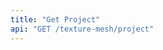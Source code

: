 ```yaml
---
title: "Get Project"
api: "GET /texture-mesh/project"
---
```


<ParamField header="Authorization" type="string" required hidden />
<ParamField header="x-api-key" type="string" required hidden />

### Description
Returns the texture mesh project

### Query Parameters
<ParamField query="project-id" type="string" required>
  The id of the project
</ParamField>

<RequestExample>
```bash cURL
curl -X 'GET' \
  'https://api.mirageml.com/texture-mesh/project?project-id={}' \
  -H 'accept: application/json'
```
</RequestExample>

<ResponseExample>
```json
{
    "id": "f9fd525f-97a9-4cdd-a6a7-a196b5ade8eb",
    "created_at": "2022-11-15T23:10:30.360724+00:00",
    "user_id": "ca3ca3b8-9146-48e3-9106-1d8e42f8f5b5",
    "prompt": "large oak tree",
    "job_id": "e3f508a2-bb2e-41ef-98a8-e9b619de3406",
    "status": "succeeded",
    "type": "create",
    "mesh_algorithm": "dreamfusion",
    "guidance": "stable-diffusion",
    "seed": 0,
    "train_iterations": 100,
    "public": false,
    "source": "meshes",
    "negative_prompt": null,
    "error_message": null,
    "stable_diffusion_checkpoint": "runwayml/stable-diffusion-v1-5",
    "styles": [
        "minecraft"
    ],
    "polygon": "tris",
    "email_sent": true,
    "init_images": false,
    "text_mesh_inference": [
        {
            "id": "3122340a-1194-4510-b5e7-af9e4f190170",
            "created_at": "2022-11-16T21:55:48.405848+00:00",
            "user_id": "ca3ca3b8-9146-48e3-9106-1d8e42f8f5b5",
            "project_id": "f9fd525f-97a9-4cdd-a6a7-a196b5ade8eb",
            "style": "skyrim",
            "adaptivity": 0,
            "octree_depth": 6,
            "scale": 0.9,
            "sharpness": 1,
            "threshold": 1,
            "use_smooth_shade": false,
            "voxel_size": 0.1,
            "decimate_ratio": 1,
            "status": "succeeded",
            "job_id": "3ec14a84-6c25-40ef-b525-8a8efa37239f",
            "public": false,
            "urls": {
                "gif": "https://mirage-platform-user-data.s3.us-east-1.amazonaws.com/ca3ca3b8-9146-48e3-9106-1d8e42f8f5b5/texture_mesh/projects/f9fd525f-97a9-4cdd-a6a7-a196b5ade8eb/runs/d9049585-f5ad-4cce-b369-1c37dec9b68b/mesh/mesh.gif?X-Amz-Algorithm=AWS4-HMAC-SHA256&X-Amz-Content-Sha256=UNSIGNED-PAYLOAD&X-Amz-Credential=AKIA4WDJHC7YNXRCDFPR%2F20221217%2Fus-east-1%2Fs3%2Faws4_request&X-Amz-Date=20221217T192552Z&X-Amz-Expires=3600&X-Amz-Signature=48ac1355418194ca6bc34caa847f2800b9a6689078a829bcbd3223f316e77b8a&X-Amz-SignedHeaders=host&x-id=GetObject",
                "png": "https://mirage-platform-user-data.s3.us-east-1.amazonaws.com/ca3ca3b8-9146-48e3-9106-1d8e42f8f5b5/texture_mesh/projects/f9fd525f-97a9-4cdd-a6a7-a196b5ade8eb/runs/d9049585-f5ad-4cce-b369-1c37dec9b68b/mesh/mesh.png?X-Amz-Algorithm=AWS4-HMAC-SHA256&X-Amz-Content-Sha256=UNSIGNED-PAYLOAD&X-Amz-Credential=AKIA4WDJHC7YNXRCDFPR%2F20221217%2Fus-east-1%2Fs3%2Faws4_request&X-Amz-Date=20221217T192552Z&X-Amz-Expires=3600&X-Amz-Signature=676ea418a1e610224d112efabba30f2163f90171c1e8d3fb53c78f8bfdeec3b3&X-Amz-SignedHeaders=host&x-id=GetObject",
                "glb": "https://mirage-platform-user-data.s3.us-east-1.amazonaws.com/ca3ca3b8-9146-48e3-9106-1d8e42f8f5b5/texture_mesh/projects/f9fd525f-97a9-4cdd-a6a7-a196b5ade8eb/runs/d9049585-f5ad-4cce-b369-1c37dec9b68b/mesh/mesh.glb?X-Amz-Algorithm=AWS4-HMAC-SHA256&X-Amz-Content-Sha256=UNSIGNED-PAYLOAD&X-Amz-Credential=AKIA4WDJHC7YNXRCDFPR%2F20221217%2Fus-east-1%2Fs3%2Faws4_request&X-Amz-Date=20221217T192553Z&X-Amz-Expires=3600&X-Amz-Signature=cf5475298bf43036275391f382e663e637d956c565d198f7a77a748c084bf349&X-Amz-SignedHeaders=host&x-id=GetObject",
                "gltf": "https://mirage-platform-user-data.s3.us-east-1.amazonaws.com/ca3ca3b8-9146-48e3-9106-1d8e42f8f5b5/texture_mesh/projects/f9fd525f-97a9-4cdd-a6a7-a196b5ade8eb/runs/d9049585-f5ad-4cce-b369-1c37dec9b68b/mesh/mesh.gltf?X-Amz-Algorithm=AWS4-HMAC-SHA256&X-Amz-Content-Sha256=UNSIGNED-PAYLOAD&X-Amz-Credential=AKIA4WDJHC7YNXRCDFPR%2F20221217%2Fus-east-1%2Fs3%2Faws4_request&X-Amz-Date=20221217T192553Z&X-Amz-Expires=3600&X-Amz-Signature=ac3729894419bb9762dd41e88f6e7755865e5c106aa5034e8962f8d8dd597a4e&X-Amz-SignedHeaders=host&x-id=GetObject",
                "obj": "https://mirage-platform-user-data.s3.us-east-1.amazonaws.com/ca3ca3b8-9146-48e3-9106-1d8e42f8f5b5/texture_mesh/projects/f9fd525f-97a9-4cdd-a6a7-a196b5ade8eb/runs/d9049585-f5ad-4cce-b369-1c37dec9b68b/mesh/mesh.obj?X-Amz-Algorithm=AWS4-HMAC-SHA256&X-Amz-Content-Sha256=UNSIGNED-PAYLOAD&X-Amz-Credential=AKIA4WDJHC7YNXRCDFPR%2F20221217%2Fus-east-1%2Fs3%2Faws4_request&X-Amz-Date=20221217T192553Z&X-Amz-Expires=3600&X-Amz-Signature=2c739ce76e809cb2d0e72f990361813e89514fb665aa88124e14dc647a24e60e&X-Amz-SignedHeaders=host&x-id=GetObject",
                "mtl": "https://mirage-platform-user-data.s3.us-east-1.amazonaws.com/ca3ca3b8-9146-48e3-9106-1d8e42f8f5b5/texture_mesh/projects/f9fd525f-97a9-4cdd-a6a7-a196b5ade8eb/runs/d9049585-f5ad-4cce-b369-1c37dec9b68b/mesh/mesh.mtl?X-Amz-Algorithm=AWS4-HMAC-SHA256&X-Amz-Content-Sha256=UNSIGNED-PAYLOAD&X-Amz-Credential=AKIA4WDJHC7YNXRCDFPR%2F20221217%2Fus-east-1%2Fs3%2Faws4_request&X-Amz-Date=20221217T192553Z&X-Amz-Expires=3600&X-Amz-Signature=61bc409aa7d3dfbade21cb3731451bf51a10511dc5cffdf405c7655b90a56288&X-Amz-SignedHeaders=host&x-id=GetObject"
            }
        },
        {
            "id": "691b30c7-f602-4905-a449-74a46b0bf4d3",
            "created_at": "2022-11-16T21:55:48.238624+00:00",
            "user_id": "ca3ca3b8-9146-48e3-9106-1d8e42f8f5b5",
            "project_id": "f9fd525f-97a9-4cdd-a6a7-a196b5ade8eb",
            "style": "minecraft",
            "adaptivity": 0,
            "octree_depth": 6,
            "scale": 0.9,
            "sharpness": 1,
            "threshold": 1,
            "use_smooth_shade": false,
            "voxel_size": 0.1,
            "decimate_ratio": 1,
            "status": "succeeded",
            "job_id": "17b88cf1-9d03-4b74-90e2-0788809b46b5",
            "public": false,
            "urls": {
                "gif": "https://mirage-platform-user-data.s3.us-east-1.amazonaws.com/ca3ca3b8-9146-48e3-9106-1d8e42f8f5b5/texture_mesh/projects/f9fd525f-97a9-4cdd-a6a7-a196b5ade8eb/runs/d9049585-f5ad-4cce-b369-1c37dec9b68b/mesh/mesh.gif?X-Amz-Algorithm=AWS4-HMAC-SHA256&X-Amz-Content-Sha256=UNSIGNED-PAYLOAD&X-Amz-Credential=AKIA4WDJHC7YNXRCDFPR%2F20221217%2Fus-east-1%2Fs3%2Faws4_request&X-Amz-Date=20221217T192552Z&X-Amz-Expires=3600&X-Amz-Signature=48ac1355418194ca6bc34caa847f2800b9a6689078a829bcbd3223f316e77b8a&X-Amz-SignedHeaders=host&x-id=GetObject",
                "png": "https://mirage-platform-user-data.s3.us-east-1.amazonaws.com/ca3ca3b8-9146-48e3-9106-1d8e42f8f5b5/texture_mesh/projects/f9fd525f-97a9-4cdd-a6a7-a196b5ade8eb/runs/d9049585-f5ad-4cce-b369-1c37dec9b68b/mesh/mesh.png?X-Amz-Algorithm=AWS4-HMAC-SHA256&X-Amz-Content-Sha256=UNSIGNED-PAYLOAD&X-Amz-Credential=AKIA4WDJHC7YNXRCDFPR%2F20221217%2Fus-east-1%2Fs3%2Faws4_request&X-Amz-Date=20221217T192552Z&X-Amz-Expires=3600&X-Amz-Signature=676ea418a1e610224d112efabba30f2163f90171c1e8d3fb53c78f8bfdeec3b3&X-Amz-SignedHeaders=host&x-id=GetObject",
                "glb": "https://mirage-platform-user-data.s3.us-east-1.amazonaws.com/ca3ca3b8-9146-48e3-9106-1d8e42f8f5b5/texture_mesh/projects/f9fd525f-97a9-4cdd-a6a7-a196b5ade8eb/runs/d9049585-f5ad-4cce-b369-1c37dec9b68b/mesh/mesh.glb?X-Amz-Algorithm=AWS4-HMAC-SHA256&X-Amz-Content-Sha256=UNSIGNED-PAYLOAD&X-Amz-Credential=AKIA4WDJHC7YNXRCDFPR%2F20221217%2Fus-east-1%2Fs3%2Faws4_request&X-Amz-Date=20221217T192553Z&X-Amz-Expires=3600&X-Amz-Signature=cf5475298bf43036275391f382e663e637d956c565d198f7a77a748c084bf349&X-Amz-SignedHeaders=host&x-id=GetObject",
                "gltf": "https://mirage-platform-user-data.s3.us-east-1.amazonaws.com/ca3ca3b8-9146-48e3-9106-1d8e42f8f5b5/texture_mesh/projects/f9fd525f-97a9-4cdd-a6a7-a196b5ade8eb/runs/d9049585-f5ad-4cce-b369-1c37dec9b68b/mesh/mesh.gltf?X-Amz-Algorithm=AWS4-HMAC-SHA256&X-Amz-Content-Sha256=UNSIGNED-PAYLOAD&X-Amz-Credential=AKIA4WDJHC7YNXRCDFPR%2F20221217%2Fus-east-1%2Fs3%2Faws4_request&X-Amz-Date=20221217T192553Z&X-Amz-Expires=3600&X-Amz-Signature=ac3729894419bb9762dd41e88f6e7755865e5c106aa5034e8962f8d8dd597a4e&X-Amz-SignedHeaders=host&x-id=GetObject",
                "obj": "https://mirage-platform-user-data.s3.us-east-1.amazonaws.com/ca3ca3b8-9146-48e3-9106-1d8e42f8f5b5/texture_mesh/projects/f9fd525f-97a9-4cdd-a6a7-a196b5ade8eb/runs/d9049585-f5ad-4cce-b369-1c37dec9b68b/mesh/mesh.obj?X-Amz-Algorithm=AWS4-HMAC-SHA256&X-Amz-Content-Sha256=UNSIGNED-PAYLOAD&X-Amz-Credential=AKIA4WDJHC7YNXRCDFPR%2F20221217%2Fus-east-1%2Fs3%2Faws4_request&X-Amz-Date=20221217T192553Z&X-Amz-Expires=3600&X-Amz-Signature=2c739ce76e809cb2d0e72f990361813e89514fb665aa88124e14dc647a24e60e&X-Amz-SignedHeaders=host&x-id=GetObject",
                "mtl": "https://mirage-platform-user-data.s3.us-east-1.amazonaws.com/ca3ca3b8-9146-48e3-9106-1d8e42f8f5b5/texture_mesh/projects/f9fd525f-97a9-4cdd-a6a7-a196b5ade8eb/runs/d9049585-f5ad-4cce-b369-1c37dec9b68b/mesh/mesh.mtl?X-Amz-Algorithm=AWS4-HMAC-SHA256&X-Amz-Content-Sha256=UNSIGNED-PAYLOAD&X-Amz-Credential=AKIA4WDJHC7YNXRCDFPR%2F20221217%2Fus-east-1%2Fs3%2Faws4_request&X-Amz-Date=20221217T192553Z&X-Amz-Expires=3600&X-Amz-Signature=61bc409aa7d3dfbade21cb3731451bf51a10511dc5cffdf405c7655b90a56288&X-Amz-SignedHeaders=host&x-id=GetObject"
            }
        },
    ]
}
```
</ResponseExample>
